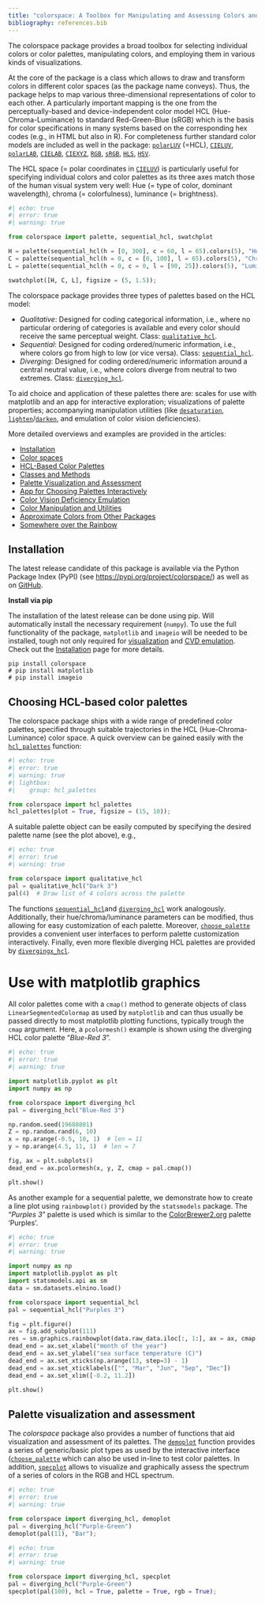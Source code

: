 ```yaml
---
title: "colorspace: A Toolbox for Manipulating and Assessing Colors and Palettes"
bibliography: references.bib
---
```


The colorspace package provides a broad toolbox for selecting individual colors
or color palettes, manipulating colors, and employing them in various
kinds of visualizations.

At the core of the package is a class which allows to draw and transform colors
in different color spaces (as the package name conveys). Thus, the package
helps to map various three-dimensional representations of color to each other.
A particularly important mapping is the one from the perceptually-based and
device-independent color model HCL (Hue-Chroma-Luminance) to standard
Red-Green-Blue (sRGB) which is the basis for color specifications in many
systems based on the corresponding hex codes (e.g., in HTML but also in R). For
completeness further standard color models are included as well in the package:
[`polarLUV`](/man/colorspace.colorlib.polarLUV.qmd) (=HCL),
[`CIELUV`](/man/colorspace.colorlib.CIELUV.qmd),
[`polarLAB`](/man/colorspace.colorlib.polarLAB.qmd),
[`CIELAB`](/man/colorspace.colorlib.CIELAB.qmd),
[`CIEXYZ`](/man/colorspace.colorlib.CIEXYZ.qmd),
[`RGB`](/man/colorspace.colorlib.RGB.qmd),
[`sRGB`](/man/colorspace.colorlib.sRGB.qmd),
[`HLS`](/man/colorspace.colorlib.HLS.qmd),
[`HSV`](/man/colorspace.colorlib.HSV.qmd).

The HCL space (= polar coordinates in
[`CIELUV`](/man/colorspace.colorlib.CIELUV.qmd)) is particularly useful for
specifying individual colors and color palettes as its three axes match those
of the human visual system very well: Hue (= type of color, dominant
wavelength), chroma (= colorfulness), luminance (= brightness).


```python
#| echo: true
#| error: true
#| warning: true

from colorspace import palette, sequential_hcl, swatchplot

H = palette(sequential_hcl(h = [0, 300], c = 60, l = 65).colors(5), "Hue")
C = palette(sequential_hcl(h = 0, c = [0, 100], l = 65).colors(5), "Chroma")
L = palette(sequential_hcl(h = 0, c = 0, l = [90, 25]).colors(5), "Luminance")

swatchplot([H, C, L], figsize = (5, 1.5));
```


The colorspace package provides three types of palettes based on the HCL model:

* *Qualitative*: Designed for coding categorical information, i.e., where no
  particular ordering of categories is available and every color should receive
  the same perceptual weight.
  Class: [`qualitative_hcl`](/man/colorspace.palettes.qualitative_hcl.qmd).
* *Sequential*: Designed for coding ordered/numeric information, i.e., where
  colors go from high to low (or vice versa).
  Class: [`sequential_hcl`](/man/colorspace.palettes.sequential_hcl.qmd).
* *Diverging*: Designed for coding ordered/numeric information around a central
  neutral value, i.e., where colors diverge from neutral to two extremes.
  Class: [`diverging_hcl`](/man/colorspace.palettes.diverging_hcl.qmd).

To aid choice and application of these palettes there are: scales for use with
matplotlib and an app for interactive exploration; visualizations of palette
properties; accompanying manipulation utilities (like
[`desaturation`](/man/colorspace.CVD.desaturate.qmd),
[`lighten`](/man/colorspace.utils.lighten.qmd)/[`darken`](/man/colorspace.utils.darken.qmd),
and emulation of color vision deficiencies).


More detailed overviews and examples are provided in the articles:

* [Installation](/installation.qmd)
* [Color spaces](/articles/color_spaces.qmd)
* [HCL-Based Color Palettes](/articles/hcl_palettes.qmd)
* [Classes and Methods](/articles/classes_and_methods.qmd)
* [Palette Visualization and Assessment](/articles/palette_visualization.qmd)
* [App for Choosing Palettes Interactively](/articles/choose_palette.qmd)
* [Color Vision Deficiency Emulation](/articles/cvd.qmd)
* [Color Manipulation and Utilities](/articles/manipulation_utilities.qmd)
* [Approximate Colors from Other Packages](/articles/approximations.qmd)
* [Somewhere over the Rainbow](/articles/endrainbow.qmd)

## Installation

The latest release candidate of this package is
available via the Python Package Index (PyPI) (see
<https://pypi.org/project/colorspace/>) as well as on
[GitHub](https://https://github.com/retostauffer/python-colorspace>).

**Install via pip**

The installation of the latest release can be done using pip. Will automatically
install the necessary requirement (`numpy`). To use the full functionality of the
package, `matplotlib` and `imageio` will be needed to be installed, tough not
only required for [visualization](/articles/palette_visualization.qmd)
and [CVD emulation](/articles/cvd.qmd).
Check out the [Installation](/installation.qmd) page for more details.


```
pip install colorspace
# pip install matplotlib
# pip install imageio
```


## Choosing HCL-based color palettes

The colorspace package ships with a wide range of predefined color palettes,
specified through suitable trajectories in the HCL (Hue-Chroma-Luminance) color
space. A quick overview can be gained easily with the
[`hcl_palettes`](/man/colorspace.hcl_palettes.hcl_palettes.qmd) function:



```python
#| echo: true
#| error: true
#| warning: true
#| lightbox:
#|    group: hcl_palettes

from colorspace import hcl_palettes
hcl_palettes(plot = True, figsize = (15, 10));
```


A suitable palette object can be easily computed by specifying the desired
palette name (see the plot above), e.g.,

```python
#| echo: true
#| error: true
#| warning: true

from colorspace import qualitative_hcl
pal = qualitative_hcl("Dark 3")
pal(4)  # Draw list of 4 colors across the palette
```


The functions [`sequential_hcl`](/man/colorspace.palettes.sequential_hcl.qmd)and
[`diverging_hcl`](/man/colorspace.palettes.diverging_hcl.qmd) work analogously.
Additionally, their hue/chroma/luminance parameters can be modified, thus
allowing for easy customization of each palette. 
Moreover, [`choose_palette`](/man/colorspace.choose_palette.choose_palette.qmd) 
provides a convenient user interfaces to perform palette customization
interactively.
Finally, even more flexible diverging HCL palettes are provided by
[`divergingx_hcl`](/man/colorspace.palettes.divergingx_hcl.qmd).



Use with matplotlib graphics
============================

All color palettes come with a `cmap()` method to generate objects
of class `LinearSegmentedColormap` as used by `matplotlib` and can
thus usually be passed directly to most matplotlib plotting functions, typically
trough the `cmap` argument. Here, a `pcolormesh()` example is shown using
the diverging HCL color palette "*Blue-Red 3*".

```python
#| echo: true
#| error: true
#| warning: true

import matplotlib.pyplot as plt
import numpy as np

from colorspace import diverging_hcl
pal = diverging_hcl("Blue-Red 3")

np.random.seed(19680801)
Z = np.random.rand(6, 10)
x = np.arange(-0.5, 10, 1)  # len = 11
y = np.arange(4.5, 11, 1)  # len = 7

fig, ax = plt.subplots()
dead_end = ax.pcolormesh(x, y, Z, cmap = pal.cmap())

plt.show()
```


As another example for a sequential palette, we demonstrate how to create a
line plot using `rainbowplot()` provided by the `statsmodels` package.
The "*Purples 3*" palette is used which is similar to the
[ColorBrewer2.org](https://colorbrewer2.org/) palette 'Purples'.


```python
#| echo: true
#| error: true
#| warning: true

import numpy as np
import matplotlib.pyplot as plt
import statsmodels.api as sm
data = sm.datasets.elnino.load()

from colorspace import sequential_hcl
pal = sequential_hcl("Purples 3")

fig = plt.figure()
ax = fig.add_subplot(111)
res = sm.graphics.rainbowplot(data.raw_data.iloc[:, 1:], ax = ax, cmap = pal.cmap())
dead_end = ax.set_xlabel("month of the year")
dead_end = ax.set_ylabel("sea surface temperature (C)")
dead_end = ax.set_xticks(np.arange(13, step=3) - 1)
dead_end = ax.set_xticklabels(["", "Mar", "Jun", "Sep", "Dec"])
dead_end = ax.set_xlim([-0.2, 11.2])

plt.show()
```


## Palette visualization and assessment

The *colorspace* package also provides a number of functions that aid
visualization and assessment of its palettes. The
[`demoplot`](/man/colorspace.demos.demoplot.qmd) function
provides a series of generic/basic plot types as used by the
interactive interface ([`choose_palette`](/man/colorspace.choose_palette.choose_palette.qmd)
which can also be used in-line to test color palettes.
In addition, [`specplot`](/man/colorspace.specplot.specplot.qmd) allows to visualize and
graphically assess the spectrum of a series of colors in the RGB and HCL spectrum.



```python
#| echo: true
#| error: true
#| warning: true

from colorspace import diverging_hcl, demoplot
pal = diverging_hcl("Purple-Green")
demoplot(pal(11), "Bar");
```

```python
#| echo: true
#| error: true
#| warning: true

from colorspace import diverging_hcl, specplot
pal = diverging_hcl("Purple-Green")
specplot(pal(100), hcl = True, palette = True, rgb = True);
```







